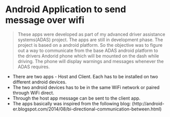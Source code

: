 # Android Application to send message over wifi

> These apps were developed as part of my advanced driver assistance systems(ADAS) project.
  The apps are still in development phase. The project is based on a android platform.
  So the objective was to figure out a way to  communicate from the base ADAS android platform to the drivers Andorid phone which will be  mounted on the dash while driving.
  The phone will display warnings and messages whenever the ADAS requires.
  
  
 - There are two apps - Host and Client. Each has to be installed on two different android devices.
 - The two android devices has to be in the same WiFi network or paired through WiFi direct.
 - Through the host app message can be sent to the client app.
 - The apps basically was inspired from the following blog:
  (http://android-er.blogspot.com/2014/08/bi-directional-communication-between.html)
